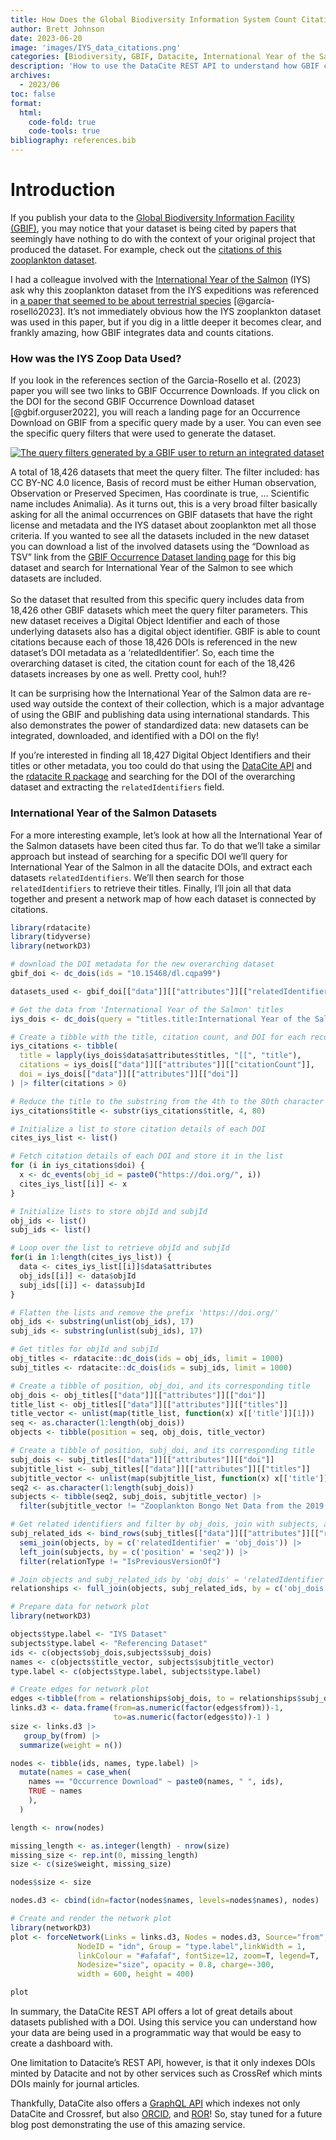 ```yaml
---
title: How Does the Global Biodiversity Information System Count Citations from the International Year of the Salmon?
author: Brett Johnson
date: 2023-06-20
image: 'images/IYS_data_citations.png'
categories: [Biodiversity, GBIF, Datacite, International Year of the Salmon]
description: 'How to use the DataCite REST API to understand how GBIF counts citations'
archives:
  - 2023/06
toc: false
format:
  html:
    code-fold: true
    code-tools: true
bibliography: references.bib
---
```


# Introduction

If you publish your data to the [Global Biodiversity Information Facility (GBIF)](https://www.gbif.org/), you may notice that your dataset is being cited by papers that seemingly have nothing to do with the context of your original project that produced the dataset. For example, check out the [citations of this zooplankton dataset](https://www.gbif.org/resource/search?contentType=literature&gbifDatasetKey=d80c46be-b600-44d5-9758-ef5159d40002).

I had a colleague involved with the [International Year of the Salmon](https://yearofthesalmon.org) (IYS) ask why this zooplankton dataset from the IYS expeditions was referenced in [a paper that seemed to be about terrestrial species](https://doi.org/10.1016/j.biocon.2023.110118) [@garcía-roselló2023]. It's not immediately obvious how the IYS zooplankton dataset was used in this paper, but if you dig in a little deeper it becomes clear, and frankly amazing, how GBIF integrates data and counts citations.

### How was the IYS Zoop Data Used?

If you look in the references section of the Garcia-Rosello et al. (2023) paper you will see two links to GBIF Occurrence Downloads. If you click on the DOI for the second GBIF Occurrence Download dataset [@gbif.orguser2022], you will reach a landing page for an Occurrence Download on GBIF from a specific query made by a user. You can even see the specific query filters that were used to generate the dataset.

[![The query filters generated by a GBIF user to return an integrated dataset](images/Screenshot%202023-06-28%20at%208.00.15%20AM.png)](https://www.gbif.org/occurrence/download/0008235-220831081235567)

A total of 18,426 datasets that meet the query filter. The filter included: has CC BY-NC 4.0 licence, Basis of record must be either Human observation, Observation or Preserved Specimen, Has coordinate is true, ... Scientific name includes Animalia). As it turns out, this is a very broad filter basically asking for all the animal occurrences on GBIF datasets that have the right license and metadata and the IYS dataset about zooplankton met all those criteria. If you wanted to see all the datasets included in the new dataset you can download a list of the involved datasets using the "Download as TSV" link from the [GBIF Occurrence Dataset landing page](https://doi.org/10.15468/dl.udrufp) for this big dataset and search for International Year of the Salmon to see which datasets are included.\
\
So the dataset that resulted from this specific query includes data from 18,426 other GBIF datasets which meet the query filter parameters. This new dataset receives a Digital Object Identifier and each of those underlying datasets also has a digital object identifier. GBIF is able to count citations because each of those 18,426 DOIs is referenced in the new dataset's DOI metadata as a 'relatedIdentifier'. So, each time the overarching dataset is cited, the citation count for each of the 18,426 datasets increases by one as well. Pretty cool, huh!?\

It can be surprising how the International Year of the Salmon data are re-used way outside the context of their collection, which is a major advantage of using the GBIF and publishing data using international standards. This also demonstrates the power of standardized data: new datasets can be integrated, downloaded, and identified with a DOI on the fly!

If you're interested in finding all 18,427 Digital Object Identifiers and their titles or other metadata, you too could do that using the [DataCite API](https://support.datacite.org/docs/api) and the [rdatacite R package](https://docs.ropensci.org/rdatacite/index.html) and searching for the DOI of the overarching dataset and extracting the `relatedIdentifiers` field.

### International Year of the Salmon Datasets

For a more interesting example, let's look at how all the International Year of the Salmon datasets have been cited thus far. To do that we'll take a similar approach but instead of searching for a specific DOI we'll query for International Year of the Salmon in all the datacite DOIs, and extract each datasets `relatedIdentifiers`. We'll then search for those `relatedIdentifiers` to retrieve their titles. Finally, I'll join all that data together and present a network map of how each dataset is connected by citations.

```r
library(rdatacite)
library(tidyverse)
library(networkD3)

# download the DOI metadata for the new overarching dataset
gbif_doi <- dc_dois(ids = "10.15468/dl.cqpa99")

datasets_used <- gbif_doi[["data"]][["attributes"]][["relatedIdentifiers"]][[1]]["relatedIdentifier"]

# Get the data from 'International Year of the Salmon' titles
iys_dois <- dc_dois(query = "titles.title:International Year of the Salmon", limit = 1000)

# Create a tibble with the title, citation count, and DOI for each record, then filter by citation count greater than 0
iys_citations <- tibble(
  title = lapply(iys_dois$data$attributes$titles, "[[", "title"),
  citations = iys_dois[["data"]][["attributes"]][["citationCount"]],
  doi = iys_dois[["data"]][["attributes"]][["doi"]]
) |> filter(citations > 0)

# Reduce the title to the substring from the 4th to the 80th character
iys_citations$title <- substr(iys_citations$title, 4, 80)

# Initialize a list to store citation details of each DOI
cites_iys_list <- list()

# Fetch citation details of each DOI and store it in the list
for (i in iys_citations$doi) {
  x <- dc_events(obj_id = paste0("https://doi.org/", i))
  cites_iys_list[[i]] <- x
}

# Initialize lists to store objId and subjId
obj_ids <- list()
subj_ids <- list()

# Loop over the list to retrieve objId and subjId
for(i in 1:length(cites_iys_list)) {
  data <- cites_iys_list[[i]]$data$attributes
  obj_ids[[i]] <- data$objId
  subj_ids[[i]] <- data$subjId
}

# Flatten the lists and remove the prefix 'https://doi.org/'
obj_ids <- substring(unlist(obj_ids), 17)
subj_ids <- substring(unlist(subj_ids), 17)

# Get titles for objId and subjId
obj_titles <- rdatacite::dc_dois(ids = obj_ids, limit = 1000)
subj_titles <- rdatacite::dc_dois(ids = subj_ids, limit = 1000)

# Create a tibble of position, obj_doi, and its corresponding title
obj_dois <- obj_titles[["data"]][["attributes"]][["doi"]]
title_list <- obj_titles[["data"]][["attributes"]][["titles"]]
title_vector <- unlist(map(title_list, function(x) x[['title']][1]))
seq <- as.character(1:length(obj_dois))
objects <- tibble(position = seq, obj_dois, title_vector)

# Create a tibble of position, subj_doi, and its corresponding title
subj_dois <- subj_titles[["data"]][["attributes"]][["doi"]]
subjtitle_list <- subj_titles[["data"]][["attributes"]][["titles"]]
subjtitle_vector <- unlist(map(subjtitle_list, function(x) x[['title']][1]))
seq2 <- as.character(1:length(subj_dois))
subjects <- tibble(seq2, subj_dois, subjtitle_vector) |> 
  filter(subjtitle_vector != "Zooplankton Bongo Net Data from the 2019 and 2020 Gulf of Alaska International Year of the Salmon Expeditions")

# Get related identifiers and filter by obj_dois, join with subjects, and filter by relationType
subj_related_ids <- bind_rows(subj_titles[["data"]][["attributes"]][["relatedIdentifiers"]], .id = "position") |> 
  semi_join(objects, by = c('relatedIdentifier' = 'obj_dois')) |> 
  left_join(subjects, by = c('position' = 'seq2')) |> 
  filter(relationType != "IsPreviousVersionOf")

# Join objects and subj_related_ids by 'obj_dois' = 'relatedIdentifier'
relationships <- full_join(objects, subj_related_ids, by = c('obj_dois' = 'relatedIdentifier'))

# Prepare data for network plot
library(networkD3)

objects$type.label <- "IYS Dataset"
subjects$type.label <- "Referencing Dataset"
ids <- c(objects$obj_dois,subjects$subj_dois)
names <- c(objects$title_vector, subjects$subjtitle_vector)
type.label <- c(objects$type.label, subjects$type.label)

# Create edges for network plot
edges <-tibble(from = relationships$obj_dois, to = relationships$subj_dois)
links.d3 <- data.frame(from=as.numeric(factor(edges$from))-1, 
                       to=as.numeric(factor(edges$to))-1 ) 
size <- links.d3 |> 
   group_by(from) |> 
  summarize(weight = n())

nodes <- tibble(ids, names, type.label) |> 
  mutate(names = case_when(
    names == "Occurrence Download" ~ paste0(names, " ", ids),
    TRUE ~ names
    ),
  )

length <- nrow(nodes)

missing_length <- as.integer(length) - nrow(size)
missing_size <- rep.int(0, missing_length)
size <- c(size$weight, missing_size)

nodes$size <- size

nodes.d3 <- cbind(idn=factor(nodes$names, levels=nodes$names), nodes) 

# Create and render the network plot
library(networkD3)
plot <- forceNetwork(Links = links.d3, Nodes = nodes.d3, Source="from", Target="to",
               NodeID = "idn", Group = "type.label",linkWidth = 1,
               linkColour = "#afafaf", fontSize=12, zoom=T, legend=T, 
               Nodesize="size", opacity = 0.8, charge=-300,
               width = 600, height = 400)

plot

```

In summary, the DataCite REST API offers a lot of great details about datasets published with a DOI. Using this service you can understand how your data are being used in a programmatic way that would be easy to create a dashboard with.

One limitation to Datacite's REST API, however, is that it only indexes DOIs minted by Datacite and not by other services such as CrossRef which mints DOIs mainly for journal articles.

Thankfully, DataCite also offers a [GraphQL API](https://support.datacite.org/docs/datacite-graphql-api-guide) which indexes not only DataCite and Crossref, but also [ORCID](https://orcid.org/), and [ROR](https://ror.org/)! So, stay tuned for a future blog post demonstrating the use of this amazing service.
